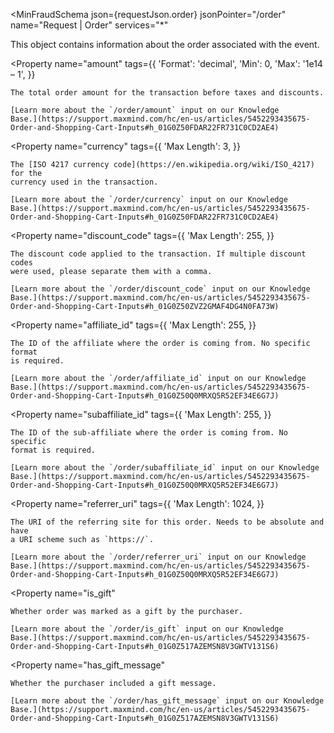 
<MinFraudSchema
  json={requestJson.order}
  jsonPointer="/order"
  name="Request | Order"
  services="*"
>
  This object contains information about the order associated with the event.

  <Property
    name="amount"
    tags={{
      'Format': 'decimal',
      'Min': 0,
      'Max': '1e14 – 1',
    }}
  >
    The total order amount for the transaction before taxes and discounts.

    [Learn more about the `/order/amount` input on our Knowledge
    Base.](https://support.maxmind.com/hc/en-us/articles/5452293435675-Order-and-Shopping-Cart-Inputs#h_01G0Z50FDAR22FR731C0CD2AE4)
  </Property>

  <Property
    name="currency"
    tags={{
      'Max Length': 3,
    }}
  >
    The [ISO 4217 currency code](https://en.wikipedia.org/wiki/ISO_4217) for the
    currency used in the transaction.

    [Learn more about the `/order/currency` input on our Knowledge
    Base.](https://support.maxmind.com/hc/en-us/articles/5452293435675-Order-and-Shopping-Cart-Inputs#h_01G0Z50FDAR22FR731C0CD2AE4)
  </Property>

  <Property
    name="discount_code"
    tags={{
      'Max Length': 255,
    }}
  >
    The discount code applied to the transaction. If multiple discount codes
    were used, please separate them with a comma.

    [Learn more about the `/order/discount_code` input on our Knowledge
    Base.](https://support.maxmind.com/hc/en-us/articles/5452293435675-Order-and-Shopping-Cart-Inputs#h_01G0Z50ZVZ2GMAF4DG4N0FA73W)
  </Property>

  <Property
    name="affiliate_id"
    tags={{
      'Max Length': 255,
    }}
  >
    The ID of the affiliate where the order is coming from. No specific format
    is required.

    [Learn more about the `/order/affiliate_id` input on our Knowledge
    Base.](https://support.maxmind.com/hc/en-us/articles/5452293435675-Order-and-Shopping-Cart-Inputs#h_01G0Z50Q0MRXQ5R52EF34E6G7J)
  </Property>

  <Property
    name="subaffiliate_id"
    tags={{
      'Max Length': 255,
    }}
  >
    The ID of the sub-affiliate where the order is coming from. No specific
    format is required.

    [Learn more about the `/order/subaffiliate_id` input on our Knowledge
    Base.](https://support.maxmind.com/hc/en-us/articles/5452293435675-Order-and-Shopping-Cart-Inputs#h_01G0Z50Q0MRXQ5R52EF34E6G7J)
  </Property>

  <Property
    name="referrer_uri"
    tags={{
      'Max Length': 1024,
    }}
  >
    The URI of the referring site for this order. Needs to be absolute and have
    a URI scheme such as `https://`.

    [Learn more about the `/order/referrer_uri` input on our Knowledge
    Base.](https://support.maxmind.com/hc/en-us/articles/5452293435675-Order-and-Shopping-Cart-Inputs#h_01G0Z50Q0MRXQ5R52EF34E6G7J)
  </Property>

  <Property
    name="is_gift"
  >
    Whether order was marked as a gift by the purchaser.

    [Learn more about the `/order/is_gift` input on our Knowledge
    Base.](https://support.maxmind.com/hc/en-us/articles/5452293435675-Order-and-Shopping-Cart-Inputs#h_01G0Z517AZEMSN8V3GWTV131S6)
  </Property>

  <Property
    name="has_gift_message"
  >
    Whether the purchaser included a gift message.

    [Learn more about the `/order/has_gift_message` input on our Knowledge
    Base.](https://support.maxmind.com/hc/en-us/articles/5452293435675-Order-and-Shopping-Cart-Inputs#h_01G0Z517AZEMSN8V3GWTV131S6)
  </Property>
</MinFraudSchema>
